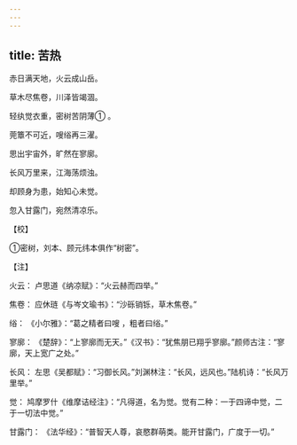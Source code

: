 ```yaml
---
---
---
```

title: 苦热
---




赤日满天地，火云成山岳。

草木尽焦卷，川泽皆竭涸。

轻纨觉衣重，密树苦阴薄① 。

莞簟不可近，嗖绤再三濯。

思出宇宙外，旷然在寥廓。

长风万里来，江海荡烦浊。

却顾身为患，始知心未觉。

忽入甘露门，宛然清凉乐。

【校】

①密树，刘本、顾元纬本俱作“树密”。

【注】

火云： 卢思道《纳凉赋》：“火云赫而四举。”

焦卷： 应休琏《与岑文瑜书》：“沙砾销铄，草木焦卷。”

绤： 《小尔雅》：“葛之精者曰嗖 ，粗者曰绤。”

寥廓： 《楚辞》：“上寥廓而无天。”《汉书》：“犹焦朋已翔乎寥廓。”颜师古注：“寥廓，天上宽广之处。”

长风： 左思《吴都赋》：“习御长风。”刘渊林注：“长风，远风也。”陆机诗：“长风万里举。”

觉： 鸠摩罗什《维摩诘经注》：“凡得道，名为觉。觉有二种：一于四谛中觉，二于一切法中觉。”

甘露门： 《法华经》：“普智天人尊，哀愍群萌类。能开甘露门，广度于一切。”